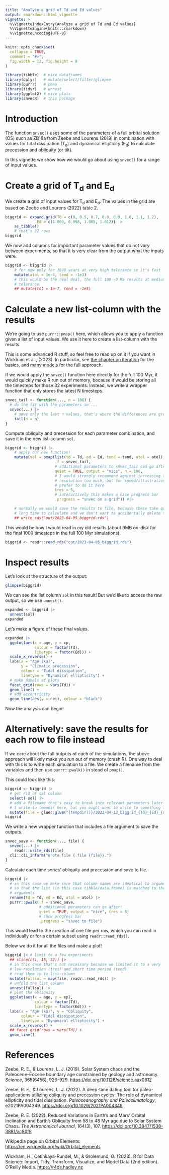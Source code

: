 ```yaml
---
title: "Analyze a grid of Td and Ed values"
output: rmarkdown::html_vignette
vignette: >
  %\VignetteIndexEntry{Analyze a grid of Td and Ed values}
  %\VignetteEngine{knitr::rmarkdown}
  %\VignetteEncoding{UTF-8}
---
```


```r
knitr::opts_chunk$set(
  collapse = TRUE,
  comment = "#>",
  fig.width = 12, fig.height = 8
)
```

```r
library(tibble)  # nice dataframes
library(dplyr)   # mutate/select/filter/glimpse
library(purrr)   # pmap
library(tidyr)   # unnest
library(ggplot2) # nice plots
library(snvecR)  # this package
```

# Introduction

The function `snvec()` uses some of the parameters of a full orbital solution
(OS) such as ZB18a from Zeebe and Lourens (2019) in combination with values for
tidal dissipation (T<sub>d</sub>) and dynamical ellipticity (E<sub>d</sub>) to
calculate precession and obliquity (or tilt).

In this vignette we show how we would go about using `snvec()` for a range of
input values.

# Create a grid of T<sub>d</sub> and E<sub>d</sub>

We create a grid of input values for T<sub>d</sub> and E<sub>d</sub>. The
values in the grid are based on Zeebe and Lourens (2022) table 2.

```r
biggrid <- expand.grid(Td = c(0, 0.5, 0.7, 0.8, 0.9, 1.0, 1.1, 1.2),
              Ed = c(1.000, 0.998, 1.005, 1.012)) |>
    as_tibble()
    # that's 32 rows
biggrid
```

We now add columns for important parameter values that do not vary between
experiments, so that it is very clear from the output what the inputs were.

```r
biggrid <- biggrid |>
    # for now only for 1000 years at very high tolerance so it's fast
    mutate(atol = 1e-4, tend = -1e3)
    # this would be the real deal, the full 100--0 Ma results at medium
    # tolerance.
    ## mutate(tol = 1e-7, tend = -1e5)
```

# Calculate a new list-column with the results

We're going to use `purrr::pmap()` here, which allows you to apply a function
given a list of input values. We use it here to create a list-column with the
results.

This is some advanced R stuff, so feel free to read up on it if you want in
Wickham et al., (2023). In particular, see [the chapter on
iteration](https://r4ds.had.co.nz/iteration.html#mapping-over-multiple-arguments)
for the basics, and [many models](https://r4ds.had.co.nz/many-models.html) for
the full approach.

If we would apply the `snvec()` function here directly for the full 100 Myr, it
would quickly make R run out of memory, because it would be storing all the
timesteps for those 32 experiments. Instead, we write a wrapper function that
only stores the latest N timesteps.

```r
snvec_tail <- function(..., n = 100) {
  # do the fit with the parameters in ...
  snvec(...) |>
    # save only the last n values, that's where the differences are greatest
    tail(n = n)
}
```

Compute obliquity and precession for each parameter combination, and save it in
the new list-column `sol`.

```r
biggrid <- biggrid |>
    # apply our new function!
    mutate(sol = pmap(list(td = Td, ed = Ed, tend = tend, atol = atol),
                      .f = snvec_tail,
                      # additional parameters to snvec_tail can go after!
                      quiet = TRUE, output = "nice", n = 100,
                      # I would strongly recommend against increasing the
                      # resolution too much, but for speed/illustration we
                      # prefer to do it here
                      tres = 5,
                      # interactively this makes a nice progress bar
                      .progress = "snvec on a grid")) #|>

    # normally we would save the results to file, because these take quite a
    # long time to calculate and we don't want to accidentally delete them.
    ## write_rds("out/2023-04-05_biggrid.rds")
```

This would be how I would read in my old results (about 9MB on-disk for the
final 1000 timesteps in the full 100 Myr simulations).

```r
biggrid <- readr::read_rds("out/2023-04-05_biggrid.rds")
```


# Inspect results

Let's look at the structure of the output:
```r
glimpse(biggrid)
```

We can see the list column `sol` in this result! But we'd like to access the
raw output, so we use `unnest()`.

```r
expanded <- biggrid |>
  unnest(sol)
expanded
```

Let's make a figure of these final values.

```r
expanded |>
  ggplot(aes(x = age, y = cp,
             colour = factor(Td),
             linetype = factor(Ed))) +
  scale_x_reverse() +
  labs(x = "Age (ka)",
       y = "Climatic precession",
       colour = "Tidal dissipation",
       linetype = "Dynamical ellipticity") +
  # make panels of plots
  facet_grid(rows = vars(Td)) +
  geom_line() +
  # add eccentricity
  geom_line(aes(y = eei), colour = "black")
```

Now the analysis can begin!

# Alternatively: save the results for each row to file instead

If we care about the full outputs of each of the simulations, the above
approach will likely make you run out of memory (crash R). One way to deal with
this is to write each simulation to a file. We create a filename from the
variables and then use `purrr::pwalk()` in stead of `pmap()`.

This could look like this:

```r
biggrid <- biggrid |>
  # get rid of sol column
  select(-sol) |>
  # add a filename that's easy to break into relevant parameters later
  # I write to tempdir here, but you might want to write to something like out/
  mutate(file = glue::glue("{tempdir()}/2023-04-13_biggrid_{Td}_{Ed}_{atol}_{tend}.rds"))
biggrid
```

We write a new wrapper function that includes a file argument to save the
outputs.

```r
snvec_save <- function(..., file) {
  snvec(...) |>
    readr::write_rds(file)
  cli::cli_inform("Wrote file {.file {file}}.")
}
```

Calculate each time series' obliquity and precession and save to file.

```r
biggrid |>
  # in this case we make sure that column names are identical to argument names
  # so that the list (in this case tibble/data.frame) is matched to the correct
  # arguments
  rename(td = Td, ed = Ed, atol = atol) |>
  purrr::pwalk(.f = snvec_save,
               # additional parameters can go after!
               quiet = TRUE, output = "nice", tres = 5,
               # show progress bar
               .progress = "snvec to file")
```

This would lead to the creation of one file per row, which you can read in
individually or for a certain subset using `readr::read_rds()`.

Below we do it for all the files and make a plot!

```r
biggrid |> # limit to a few experiments
  ## slice(c(1, 15, 32)) |>
  # in this case that's not necessary because we limited it to a very
  # low-resolution (tres) and short time period (tend)
  # read them in to list-column
  mutate(fullsol = map(file, readr::read_rds)) |>
  # unfold the list column
  unnest(fullsol) |>
  # plot the obliquity
  ggplot(aes(x = age, y = epl,
             colour = factor(Td),
             linetype = factor(Ed))) +
  labs(x = "Age (ka)", y = "Obliquity",
       colour = "Tidal dissipation",
       linetype = "Dynamical ellipticity") +
  scale_x_reverse() +
  ## facet_grid(rows = vars(Td)) +
  geom_line()
```

# References

Zeebe, R. E., & Lourens, L. J. (2019). Solar System chaos and the
  Paleocene–Eocene boundary age constrained by geology and astronomy.
  _Science_, 365(6456), 926–929. <https://doi.org/10.1126/science.aax0612>

Zeebe, R. E., & Lourens, L. J. (2022). A deep-time dating tool for
  paleo-applications utilizing obliquity and precession cycles: The role of
  dynamical ellipticity and tidal dissipation. _Paleoceanography and
  Paleoclimatology_, e2021PA004349. <https://doi.org/10.1029/2021PA004349>

Zeebe, R. E. (2022). Reduced Variations in Earth’s and Mars’ Orbital
  Inclination and Earth’s Obliquity from 58 to 48 Myr ago due to Solar
  System Chaos. _The Astronomical Journal_, 164(3), 107.
  <https://doi.org/10.3847/1538-3881/ac80f8>

Wikipedia page on Orbital Elements:
  <https://en.wikipedia.org/wiki/Orbital_elements>

Wickham, H., Çetinkaya-Rundel, M., & Grolemund, G. (2023). R for Data Science:
  Import, Tidy, Transform, Visualize, and Model Data (2nd edition). O’Reilly
  Media. <https://r4ds.hadley.nz>
